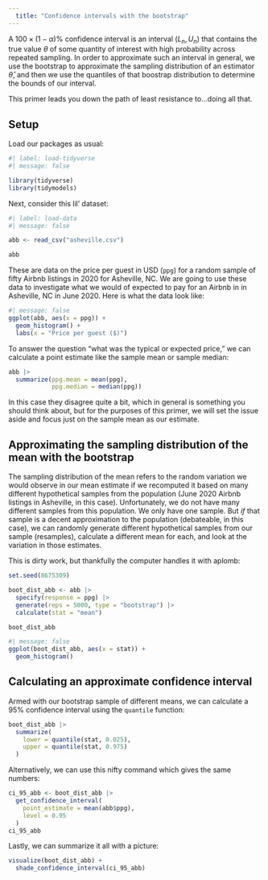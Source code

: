 ```yaml
---
  title: "Confidence intervals with the bootstrap"
---
```


A $100\times(1-\alpha)\%$ confidence interval is an interval $(L_n,\,U_n)$ that contains the true value $\theta$ of some quantity of interest with high probability across repeated sampling. In order to approximate such an interval in general, we use the bootstrap to approximate the sampling distribution of an estimator $\hat{\theta}$, and then we use the quantiles of that boostrap distribution to determine the bounds of our interval.

This primer leads you down the path of least resistance to...doing all that.

## Setup

Load our packages as usual:

```r
#| label: load-tidyverse
#| message: false

library(tidyverse) 
library(tidymodels) 
```

Next, consider this lil' dataset:

```r
#| label: load-data
#| message: false

abb <- read_csv("asheville.csv")

abb
```

These are data on the price per guest in USD (`ppg`) for a random sample of fifty Airbnb listings in 2020 for Asheville, NC. We are going to use these data to investigate what we would of expected to pay for an Airbnb in in Asheville, NC in June 2020. Here is what the data look like:

```r
#| message: false
ggplot(abb, aes(x = ppg)) + 
  geom_histogram() +
  labs(x = "Price per guest ($)")
```
To answer the question "what was the typical or expected price," we can calculate a point estimate like the sample mean or sample median:

```r
abb |> 
  summarize(ppg.mean = mean(ppg),
            ppg.median = median(ppg))
```
In this case they disagree quite a bit, which in general is something you should think about, but for the purposes of this primer, we will set the issue aside and focus just on the sample mean as our estimate.

## Approximating the sampling distribution of the mean with the bootstrap

The sampling distribution of the mean refers to the random variation we would observe in our mean estimate if we recomputed it based on many different hypothetical samples from the population (June 2020 Airbnb listings in Asheville, in this case). Unfortunately, we do not have many different samples from this population. We only have one sample. But *if* that sample is a decent approximation to the population (debateable, in this case), we can randomly generate different hypothetical samples from our sample (resamples), calculate a different mean for each, and look at the variation in those estimates. 

This is dirty work, but thankfully the computer handles it with aplomb:

```r
set.seed(8675309) 

boot_dist_abb <- abb |>
  specify(response = ppg) |>
  generate(reps = 5000, type = "bootstrap") |>
  calculate(stat = "mean")

boot_dist_abb
```

```r
#| message: false
ggplot(boot_dist_abb, aes(x = stat)) + 
  geom_histogram()
```

## Calculating an approximate confidence interval

Armed with our bootstrap sample of different means, we can calculate a 95% confidence interval using the `quantile` function:

```r
boot_dist_abb |>
  summarize(
    lower = quantile(stat, 0.025),
    upper = quantile(stat, 0.975)
  )
```
Alternatively, we can use this nifty command which gives the same numbers:

```r
ci_95_abb <- boot_dist_abb |>
  get_confidence_interval(
    point_estimate = mean(abb$ppg), 
    level = 0.95
  )
ci_95_abb
```

Lastly, we can summarize it all with a picture:

```r
visualize(boot_dist_abb) +
  shade_confidence_interval(ci_95_abb)
```